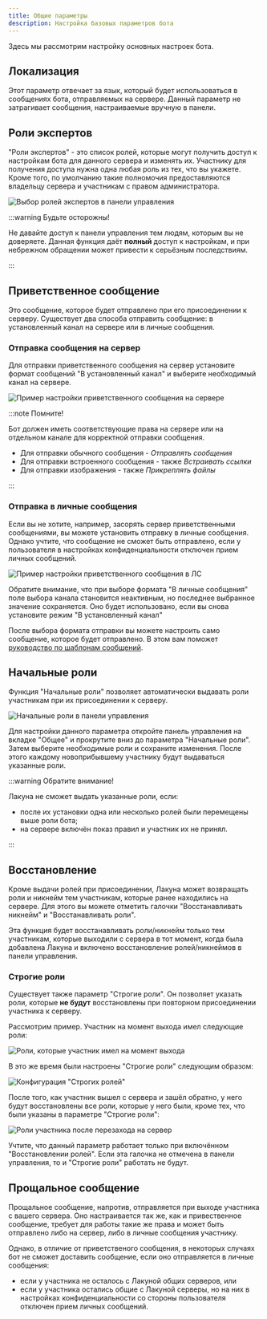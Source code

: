 ```yaml
---
title: Общие параметры
description: Настройка базовых параметров бота
---
```


Здесь мы рассмотрим настройку основных настроек бота.

## Локализация

Этот параметр отвечает за язык, который будет использоваться в сообщениях бота, отправляемых на сервере. Данный параметр не затрагивает сообщения, настраиваемые вручную в панели.

## Роли экспертов

"Роли экспертов" - это список ролей, которые могут получить доступ к настройкам бота для данного сервера и изменять их. Участнику для получения доступа нужна одна любая роль из тех, что вы укажете. Кроме того, по умолчанию такие полномочия предоставляются владельцу сервера и участникам с правом администратора.

![Выбор ролей экспертов в панели управления](../static/img/roles-of-experts.png)

:::warning Будьте осторожны!

Не давайте доступ к панели управления тем людям, которым вы не доверяете. Данная функция даёт **полный** доступ к настройкам, и при небрежном обращении может привести к серьёзным последствиям.

:::

## Приветственное сообщение

Это сообщение, которое будет отправлено при его присоединении к серверу.
Существует два способа отправить сообщение: в установленный канал на сервере или в личные сообщения.

### Отправка сообщения на сервер

Для отправки приветственного сообщения на сервер установите формат сообщений "В установленный канал" и выберите необходимый канал на сервере.

![Пример настройки приветственного сообщения на сервере](../static/img/greeting-into-selected-channel.png)

:::note Помните!

Бот должен иметь соответствующие права на сервере или на отдельном канале для корректной отправки сообщения.

- Для отправки обычного сообщения - _Отправлять сообщения_
- Для отправки встроенного сообщения - также _Встраивать ссылки_
- Для отправки изображения - также _Прикреплять файлы_

:::

### Отправка в личные сообщения

Если вы не хотите, например, засорять сервер приветственными сообщениями, вы можете установить отправку в личные сообщения. Однако учтите, что сообщение не сможет быть отправлено, если у пользователя в настройках конфиденциальности отключен прием личных сообщений.

![Пример настройки приветственного сообщения в ЛС](../static/img/greeting-into-dm.png)

Обратите внимание, что при выборе формата "В личные сообщения" поле выбора канала становится неактивным, но последнее выбранное значение сохраняется. Оно будет использовано, если вы снова установите режим "В установленный канал"

После выбора формата отправки вы можете настроить само сообщение, которое будет отправлено. В этом вам поможет [руководство по шаблонам сообщений](guides/message-templates.md).

## Начальные роли

Функция "Начальные роли" позволяет автоматически выдавать роли участникам при их присоединении к серверу.

![Начальные роли в панели управления](../static/img/initial-roles-demo.png)

Для настройки данного параметра откройте панель управления на вкладке "Общее" и прокрутите вниз до параметра "Начальные роли". Затем выберите необходимые роли и сохраните изменения. После этого каждому новоприбывшему участнику будут выдаваться указанные роли.

:::warning Обратите внимание!

Лакуна не сможет выдать указанные роли, если:

- после их установки одна или несколько ролей были перемещены выше роли бота;
- на сервере включён показ правил и участник их не принял.

:::

## Восстановление

Кроме выдачи ролей при присоединении, Лакуна может возвращать роли и никнейм тем участникам, которые ранее находились на сервере. Для этого вы можете отметить галочки "Восстанавливать никнейм" и "Восстанавливать роли".

Эта функция будет восстанавливать роли/никнейм только тем участникам, которые выходили с сервера в тот момент, когда была добавлена Лакуна и включено восстановление ролей/никнеймов в панели управления.

### Строгие роли

Существует также параметр "Строгие роли". Он позволяет указать роли, которые **не будут** восстановлены при повторном присоединении участника к серверу.

Рассмотрим пример. Участник на момент выхода имел следующие роли:

![Роли, которые участник имел на момент выхода](../static/img/initial-roles-strict-example.png)

В это же время были настроены "Строгие роли" следующим образом:

![Конфигурация "Строгих ролей"](../static/img/initial-roles-strict-config.png)

После того, как участник вышел с сервера и зашёл обратно, у него будут восстановлены все роли, которые у него были, кроме тех, что были указаны в параметре "Строгие роли":

![Роли участника после перезахода на сервер](../static/img/initial-roles-strict-result.png)

Учтите, что данный параметр работает только при включённом "Восстановлении ролей". Если эта галочка не отмечена в панели управления, то и "Строгие роли" работать не будут.

## Прощальное сообщение

Прощальное сообщение, напротив, отправляется при выходе участника с вашего сервера. Оно настраивается так же, как и привественное сообщение, требует для работы такие же права и может быть отправлено либо на сервер, либо в личные сообщения участнику.

Однако, в отличие от приветственого сообщения, в некоторых случаях бот не сможет доставить сообщение, если оно отправляется в личные сообщения:

- если у участника не осталось с Лакуной общих серверов, или
- если у участника остались общие с Лакуной серверы, но на них в настройках конфиденциальности со стороны пользователя отключен прием личных сообщений.
